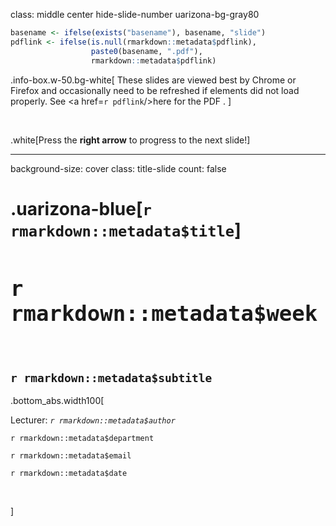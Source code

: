 
class: middle center hide-slide-number uarizona-bg-gray80


```r
basename <- ifelse(exists("basename"), basename, "slide")
pdflink <- ifelse(is.null(rmarkdown::metadata$pdflink),
                  paste0(basename, ".pdf"),
                  rmarkdown::metadata$pdflink)
```


.info-box.w-50.bg-white[
These slides are viewed best by Chrome or Firefox and occasionally need to be refreshed if elements did not load properly. See <a href=`r pdflink`/>here for the PDF <i class="fas fa-file-pdf"></i></a>. 
]

<br>

.white[Press the **right arrow** to progress to the next slide!]



---


background-size: cover
class: title-slide
count: false

# .uarizona-blue[`r rmarkdown::metadata$title`]

<h1 class="uarizona-blue" style="font-size: 30pt!important;">`r rmarkdown::metadata$week`</h1>

<br>

<h2 style="font-weight:900!important;">`r rmarkdown::metadata$subtitle`</h2>

.bottom_abs.width100[

Lecturer: *`r rmarkdown::metadata$author`*

`r rmarkdown::metadata$department`

<i class="fas fa-envelope"></i>  `r rmarkdown::metadata$email`

<i class="fas fa-calendar-alt"></i> `r rmarkdown::metadata$date`

<br>

]


